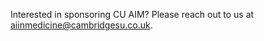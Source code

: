 Interested in sponsoring CU AIM? Please reach out to us at [aiinmedicine@cambridgesu.co.uk](mailto:aiinmedicine@cambridgesu.co.uk).
